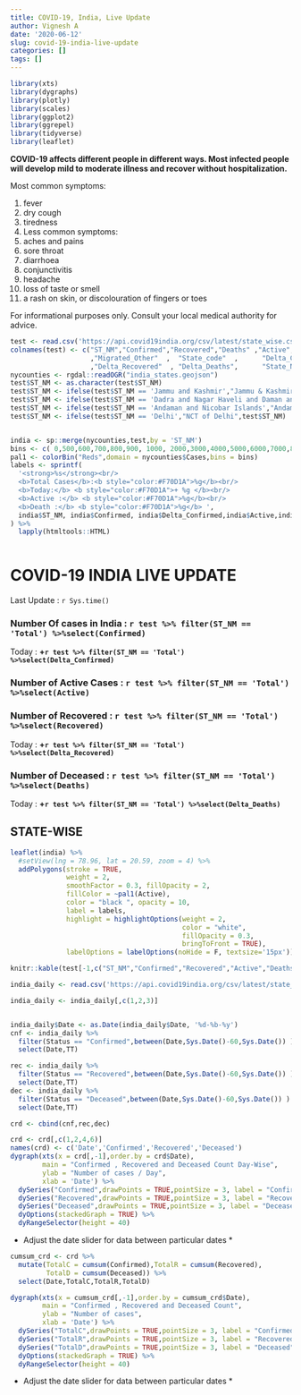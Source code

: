 ```yaml
---
title: COVID-19, India, Live Update
author: Vignesh A
date: '2020-06-12'
slug: covid-19-india-live-update
categories: []
tags: []
---
```

```r
library(xts)
library(dygraphs)
library(plotly)
library(scales)
library(ggplot2)
library(ggrepel)
library(tidyverse)
library(leaflet)
```

**COVID-19 affects different people in different ways. Most infected people will develop mild to moderate illness and recover without hospitalization.**

Most common symptoms:

1. fever
2. dry cough
3. tiredness
4. Less common symptoms:
5. aches and pains
6. sore throat
7. diarrhoea
8. conjunctivitis
9. headache
10. loss of taste or smell
11. a rash on skin, or discolouration of fingers or toes


For informational purposes only. Consult your local medical authority for advice.






```r
test <- read.csv('https://api.covid19india.org/csv/latest/state_wise.csv')
colnames(test) <- c("ST_NM","Confirmed","Recovered","Deaths" ,"Active","Last_Updated_Time"
                    ,"Migrated_Other"  ,  "State_code"  ,      "Delta_Confirmed"  
                    ,"Delta_Recovered"  , "Delta_Deaths",      "State_Notes")
nycounties <- rgdal::readOGR("india_states.geojson")
test$ST_NM <- as.character(test$ST_NM)
test$ST_NM <- ifelse(test$ST_NM == 'Jammu and Kashmir',"Jammu & Kashmir",test$ST_NM)
test$ST_NM <- ifelse(test$ST_NM == 'Dadra and Nagar Haveli and Daman and Diu',"Daman & Diu",test$ST_NM)
test$ST_NM <- ifelse(test$ST_NM == 'Andaman and Nicobar Islands',"Andaman & Nicobar Island",test$ST_NM)
test$ST_NM <- ifelse(test$ST_NM == 'Delhi',"NCT of Delhi",test$ST_NM)


india <- sp::merge(nycounties,test,by = 'ST_NM')
bins <- c( 0,500,600,700,800,900, 1000, 2000,3000,4000,5000,6000,7000,8000,10000,15000,20000,25000,30000,Inf)
pal1 <- colorBin("Reds",domain = nycounties$Cases,bins = bins)
labels <- sprintf(
  '<strong>%s</strong><br/>
  <b>Total Cases</b>:<b style="color:#F70D1A">%g</b><br/>
  <b>Today:</b> <b style="color:#F70D1A">+ %g </b><br/>
  <b>Active :</b> <b style="color:#F70D1A">%g</b><br/>
  <b>Death :</b> <b style="color:#F70D1A">%g</b> ',
  india$ST_NM, india$Confirmed, india$Delta_Confirmed,india$Active,india$Deaths
) %>% 
  lapply(htmltools::HTML)



```

# COVID-19 INDIA LIVE UPDATE
Last Update : `r Sys.time()`

### Number Of cases in India : **`r test %>% filter(ST_NM == 'Total') %>%select(Confirmed)`**
Today : **+`r test %>% filter(ST_NM == 'Total') %>%select(Delta_Confirmed)` **


### Number of Active Cases : **`r test %>% filter(ST_NM == 'Total') %>%select(Active)`**


### Number of Recovered : **`r test %>% filter(ST_NM == 'Total') %>%select(Recovered)`**
Today : **+`r test %>% filter(ST_NM == 'Total') %>%select(Delta_Recovered)`**


### Number of Deceased : **`r test %>% filter(ST_NM == 'Total') %>%select(Deaths)`**
 Today : **+`r test %>% filter(ST_NM == 'Total') %>%select(Delta_Deaths)`**

## STATE-WISE

```r
leaflet(india) %>%
  #setView(lng = 78.96, lat = 20.59, zoom = 4) %>%
  addPolygons(stroke = TRUE, 
              weight = 2,
              smoothFactor = 0.3, fillOpacity = 2,
              fillColor = ~pal1(Active),
              color = "black ", opacity = 10,
              label = labels,
              highlight = highlightOptions(weight = 2,
                                           color = "white",
                                           fillOpacity = 0.3,
                                           bringToFront = TRUE),
              labelOptions = labelOptions(noHide = F, textsize='15px'))
```

```r
knitr::kable(test[-1,c("ST_NM","Confirmed","Recovered","Active","Deaths" )])
```


```r
india_daily <- read.csv('https://api.covid19india.org/csv/latest/state_wise_daily.csv')

india_daily <- india_daily[,c(1,2,3)]


india_daily$Date <- as.Date(india_daily$Date, '%d-%b-%y')
cnf <- india_daily %>% 
  filter(Status == "Confirmed",between(Date,Sys.Date()-60,Sys.Date()) ) %>%
  select(Date,TT)

rec <- india_daily %>% 
  filter(Status == "Recovered",between(Date,Sys.Date()-60,Sys.Date()) ) %>%
  select(Date,TT)
dec <- india_daily %>% 
  filter(Status == "Deceased",between(Date,Sys.Date()-60,Sys.Date()) ) %>%
  select(Date,TT)

crd <- cbind(cnf,rec,dec)

crd <- crd[,c(1,2,4,6)]
names(crd) <- c('Date','Confirmed','Recovered','Deceased')
dygraph(xts(x = crd[,-1],order.by = crd$Date),
        main = "Confirmed , Recovered and Deceased Count Day-Wise",
        ylab = "Number of cases / Day",
        xlab = 'Date') %>%
  dySeries("Confirmed",drawPoints = TRUE,pointSize = 3, label = "Confirmed",color = 'red') %>%
  dySeries("Recovered",drawPoints = TRUE,pointSize = 3, label = "Recovered",color = 'green') %>%
  dySeries("Deceased",drawPoints = TRUE,pointSize = 3, label = "Deceased") %>%
  dyOptions(stackedGraph = TRUE) %>%
  dyRangeSelector(height = 40)

```
* Adjust the date slider for data between particular dates *






```r
cumsum_crd <- crd %>%
  mutate(TotalC = cumsum(Confirmed),TotalR = cumsum(Recovered),
         TotalD = cumsum(Deceased)) %>%
  select(Date,TotalC,TotalR,TotalD)

dygraph(xts(x = cumsum_crd[,-1],order.by = cumsum_crd$Date),
        main = "Confirmed , Recovered and Deceased Count",
        ylab = "Number of cases",
        xlab = 'Date') %>%
  dySeries("TotalC",drawPoints = TRUE,pointSize = 3, label = "Confirmed",color = 'red') %>%
  dySeries("TotalR",drawPoints = TRUE,pointSize = 3, label = "Recovered",color = 'green') %>%
  dySeries("TotalD",drawPoints = TRUE,pointSize = 3, label = "Deceased") %>%
  dyOptions(stackedGraph = TRUE) %>%
  dyRangeSelector(height = 40)

```

* Adjust the date slider for data between particular dates *
